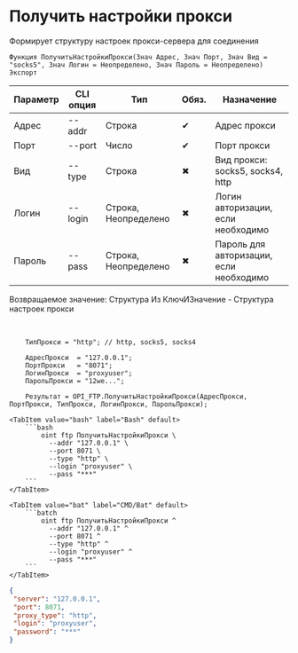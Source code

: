 ﻿---
sidebar_position: 13
description: Получить настройки прокси и другие функции для работы с FTP в Открытом пакете интеграций - бесплатной open-source библиотеке интеграций для 1С:Предприятие 8, OneScript и CLI
keywords: [1C, 1С, 1С:Предприятие, 1С:Предприятие 8.3, API, Интеграция, Сервисы, Обмен, OneScript, CLI, FTP]
---


# Получить настройки прокси
 Формирует структуру настроек прокси-сервера для соединения



`Функция ПолучитьНастройкиПрокси(Знач Адрес, Знач Порт, Знач Вид = "socks5", Знач Логин = Неопределено, Знач Пароль = Неопределено) Экспорт`

  | Параметр | CLI опция | Тип | Обяз. | Назначение |
  |-|-|-|-|-|
  | Адрес | --addr | Строка | &#x2714; | Адрес прокси |
  | Порт | --port | Число | &#x2714; | Порт прокси |
  | Вид | --type | Строка | &#x2716; | Вид прокси: socks5, socks4, http |
  | Логин | --login | Строка, Неопределено | &#x2716; | Логин авторизации, если необходимо |
  | Пароль | --pass | Строка, Неопределено | &#x2716; | Пароль для авторизации, если необходимо |

  
  Возвращаемое значение:   Структура Из КлючИЗначение - Структура настроек прокси

<br/>



```bsl title="Пример использования для 1С:Предприятие/OneScript"
    ТипПрокси = "http"; // http, socks5, socks4

    АдресПрокси  = "127.0.0.1";
    ПортПрокси   = "8071";
    ЛогинПрокси  = "proxyuser";
    ПарольПрокси = "12we...";

    Результат = OPI_FTP.ПолучитьНастройкиПрокси(АдресПрокси, ПортПрокси, ТипПрокси, ЛогинПрокси, ПарольПрокси);
```
    

 <Tabs>
  
    <TabItem value="bash" label="Bash" default>
        ```bash
            oint ftp ПолучитьНастройкиПрокси \
              --addr "127.0.0.1" \
              --port 8071 \
              --type "http" \
              --login "proxyuser" \
              --pass "***"
        ```
    </TabItem>
  
    <TabItem value="bat" label="CMD/Bat" default>
        ```batch
            oint ftp ПолучитьНастройкиПрокси ^
              --addr "127.0.0.1" ^
              --port 8071 ^
              --type "http" ^
              --login "proxyuser" ^
              --pass "***"
        ```
    </TabItem>
</Tabs>


```json title="Результат"
{
 "server": "127.0.0.1",
 "port": 8071,
 "proxy_type": "http",
 "login": "proxyuser",
 "password": "***"
}
```
